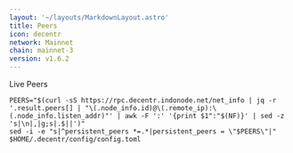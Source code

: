 ```yaml
---
layout: '~/layouts/MarkdownLayout.astro'
title: Peers
icon: decentr
network: Mainnet
chain: mainnet-3
version: v1.6.2
---
```


Live Peers 

```
PEERS="$(curl -sS https://rpc.decentr.indonode.net/net_info | jq -r '.result.peers[] | "\(.node_info.id)@\(.remote_ip):\(.node_info.listen_addr)"' | awk -F ':' '{print $1":"$(NF)}' | sed -z 's|\n|,|g;s|.$||')"
sed -i -e "s|^persistent_peers *=.*|persistent_peers = \"$PEERS\"|" $HOME/.decentr/config/config.toml
```